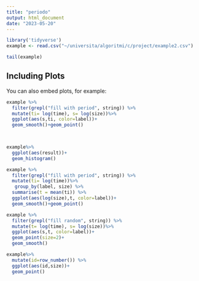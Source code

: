 ```yaml
---
title: "periodo"
output: html_document
date: "2023-05-20"
---
```


```r
library('tidyverse')
example <- read.csv("~/universita/algoritmi/c/project/example2.csv")
```


```r
tail(example)
```

## Including Plots

You can also embed plots, for example:

```r
example %>%
  filter(grepl("fill with period", string)) %>%
  mutate(ti= log(time), s= log(size))%>%
  ggplot(aes(s,ti, color=label))+ 
  geom_smooth()+geom_point()

  

```
```r
example%>%
  ggplot(aes(result))+
  geom_histogram()
```
```r
example %>%
  filter(grepl("fill with period", string)) %>%
  mutate(ti= log(time))%>%
   group_by(label, size) %>%
  summarise(t = mean(ti)) %>%
  ggplot(aes(log(size),t, color=label))+ 
  geom_smooth()+geom_point()
```

```r
example %>%
  filter(grepl("fill random", string)) %>%
  mutate(t= log(time), s= log(size))%>%
  ggplot(aes(s,t, color=label))+ 
  geom_point(size=2)+
  geom_smooth()
```


```r

example%>%
  mutate(id=row_number()) %>%
  ggplot(aes(id,size))+
  geom_point()
```

